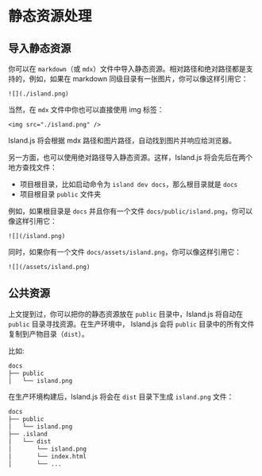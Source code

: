 # 静态资源处理


<Counter />

## 导入静态资源

你可以在 `markdown`（或 `mdx`）文件中导入静态资源。相对路径和绝对路径都是支持的，例如，如果在 markdown 同级目录有一张图片，你可以像这样引用它：

```mdx
![](./island.png)
```

当然，在 `mdx` 文件中你也可以直接使用 img 标签：

```mdx
<img src="./island.png" />
```

Island.js 将会根据 mdx 路径和图片路径，自动找到图片并响应给浏览器。

另一方面，也可以使用绝对路径导入静态资源。这样，Island.js 将会先后在两个地方查找文件：

- 项目根目录，比如启动命令为 `island dev docs`，那么根目录就是 `docs`
- 项目根目录 `public` 文件夹

例如，如果根目录是 `docs` 并且你有一个文件 `docs/public/island.png`，你可以像这样引用它：

```mdx
![](/island.png)
```

同时，如果你有一个文件 `docs/assets/island.png`，你可以像这样引用它：

```mdx
![](/assets/island.png)
```

## 公共资源

上文提到过，你可以把你的静态资源放在 `public` 目录中，Island.js 将自动在 `public` 目录寻找资源。在生产环境中，
Island.js 会将 `public` 目录中的所有文件复制到产物目录（`dist`）。

比如:

```bash
docs
├── public
│   └── island.png
```

在生产环境构建后，Island.js 将会在 `dist` 目录下生成 `island.png` 文件：

```bash
docs
├── public
│   └── island.png
├── .island
│   └── dist
│       └── island.png
│       └── index.html
│       └── ...
```
